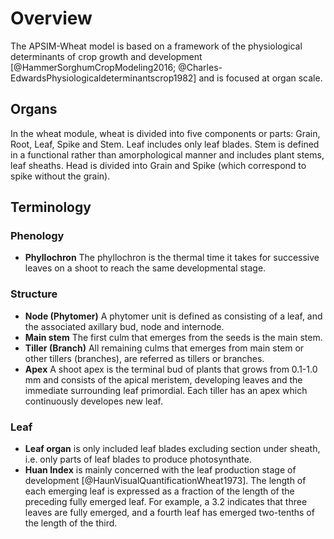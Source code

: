 # Overview {#cha:overview}

The APSIM-Wheat model is based on a framework of the physiological determinants of crop growth and development [@HammerSorghumCropModeling2016; @Charles-EdwardsPhysiologicaldeterminantscrop1982] and is focused at organ scale. 


## Organs {#sec:overview-organ}

In the wheat module, wheat is divided into five components or parts: Grain, Root, Leaf, Spike and Stem. Leaf includes only leaf blades. Stem is defined in a functional rather than amorphological manner and includes plant stems, leaf sheaths. Head is divided into Grain and Spike (which correspond to spike without the grain).


## Terminology {#sec:overview-terminology}


### Phenology 
- **Phyllochron** The phyllochron is the thermal time it takes for successive leaves on a shoot to reach the same developmental stage.

### Structure 
- **Node (Phytomer)** A phytomer unit is defined as consisting of a leaf, and the associated axillary bud, node and internode.
- **Main stem** The first culm that emerges from the seeds is the main stem.
- **Tiller (Branch)** All remaining culms that emerges from main stem or other tillers (branches), are referred as tillers or branches.
- **Apex**  A shoot apex is the terminal bud of plants that grows from 0.1-1.0 mm and consists of the apical meristem, developing leaves and the immediate surrounding leaf primordial. Each tiller has an apex which continuously developes new leaf. 


### Leaf
- **Leaf organ** is only included leaf blades excluding section under sheath, i.e. only parts of leaf blades to produce photosynthate. 
- **Huan Index** is mainly concerned with the leaf production stage of development [@HaunVisualQuantificationWheat1973]. The length of each emerging leaf is expressed as a fraction of the length of the preceding fully emerged leaf. For example, a 3.2 indicates that three leaves are fully emerged, and a fourth leaf has emerged two-tenths of the length of the third.
